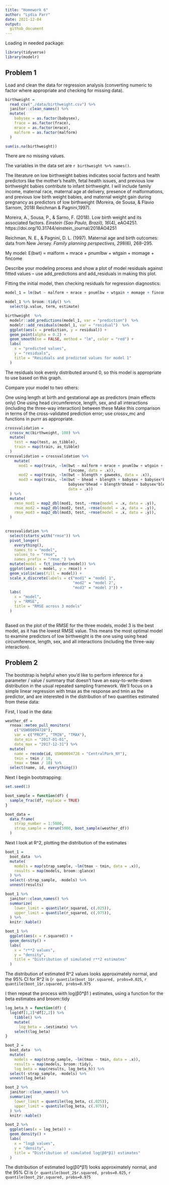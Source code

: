 ```yaml
---
title: "Homework 6"
author: "Lydia Parr" 
date: 2021-12-04
output: 
  github_document
---
```


Loading in needed package: 

```r
library(tidyverse)
library(modelr)
```

## Problem 1

Load and clean the data for regression analysis (converting numeric to factor where appropriate and checking for missing data).

```r

birthweight = 
  read_csv("./data/birthweight.csv") %>%
  janitor::clean_names() %>%
  mutate(
    babysex = as.factor(babysex),
    frace = as.factor(frace),
    mrace = as.factor(mrace),
    malform = as.factor(malform)
  ) 

sum(is.na(birthweight))

```

There are no missing values. 

The variables in the data set are  `r birthweight %>% names()`.

The literature on low birthweight babies indicates social factors and health predictors like the mother's health, fetal health issues, and previous low birthweight babies contribute to infant birthweight. I will include family income, maternal race, maternal age at delivery, presence of malformations, and previous low birth weight babies, and maternal weight gain during pregnancy as predictors of low birthweight (Moreira, de Sousa, & Flavio Sarnom, 2018l Reichman & Pagnini,1997).

Moreira, A., Sousa, P., & Sarno, F. (2018). Low birth weight and its associated factors. *Einstein (Sao Paulo, Brazil), 16*(4), eAO4251. https://doi.org/10.31744/einstein_journal/2018AO4251

Reichman, N. E., & Pagnini, D. L. (1997). Maternal age and birth outcomes: data from New Jersey. *Family planning perspectives, 29*8(6), 268–295.

My model:
E(bwt) = malform + mrace + pnumlbw + wtgain + momage + fincome 

Describe your modeling process and show a plot of model residuals against fitted values – use add_predictions and add_residuals in making this plot.

Fitting the initial model, then checking residuals for regression diagnostics: 

```r

model_1 = lm(bwt ~ malform + mrace + pnumlbw + wtgain + momage + fincome, data = birthweight)

model_1 %>% broom::tidy() %>%
  select(p.value, term, estimate)

birthweight  %>%
  modelr::add_predictions(model_1, var = "prediction")  %>%
  modelr::add_residuals(model_1, var = "residual")  %>%
  ggplot(aes(x = prediction, y = residual)) +
  geom_point(alpha = 0.2) +
  geom_smooth(se = FALSE, method = "lm", color = "red") +
  labs(
    x = "predicted values",
    y = "residuals",
    title = "Residuals and predicted values for model 1"
  )

```

The residuals look evenly distributed around 0, so this model is appropriate to use based on this graph.


Compare your model to two others:

One using length at birth and gestational age as predictors (main effects only)
One using head circumference, length, sex, and all interactions (including the three-way interaction) between these
Make this comparison in terms of the cross-validated prediction error; use crossv_mc and functions in purrr as appropriate.


```r

crossvalidation = 
  crossv_mc(birthweight, 100) %>%
  mutate(
    test = map(test, as_tibble), 
    train = map(train, as_tibble)
  )
crossvalidation = crossvalidation %>%
    mutate(
      mod1 = map(train, ~lm(bwt ~ malform + mrace + pnumlbw + wtgain + momage + 
                            fincome, data = .x)), 
      mod2 = map(train, ~lm(bwt ~ blength + gaweeks, data = .x)),
      mod3 = map(train, ~lm(bwt ~ bhead + blength + babysex + babysex*blength + 
                            babysex*bhead + blength*bhead + babysex*blength*bhead, 
                            data = .x))
  ) %>%
  mutate(
    rmse_mod1 = map2_dbl(mod1, test, ~rmse(model = .x, data = .y)),
    rmse_mod2 = map2_dbl(mod2, test, ~rmse(model = .x, data = .y)),
    rmse_mod3 = map2_dbl(mod3, test, ~rmse(model = .x, data = .y)),
  )
  

crossvalidation %>% 
  select(starts_with("rmse")) %>% 
  pivot_longer(
    everything(),
    names_to = "model", 
    values_to = "rmse",
    names_prefix = "rmse_") %>% 
  mutate(model = fct_inorder(model)) %>% 
  ggplot(aes(x = model, y = rmse)) +
  geom_violin(aes(fill = model)) +
  scale_x_discrete(labels = c("mod1" = "model 1",
                              "mod2" = "model 2",
                              "mod3" = "model 3")) +
  labs(
    x = "model",
    y = "RMSE",
    title = "RMSE across 3 models"
  )
  

```

Based on the plot of the RMSE for the three models, model 3 is the best model, as it has the lowest RMSE value. This means the most optimal model to examine predictors of low birthweight is the one using using head circumference, length, sex, and all interactions (including the three-way interaction). 

## Problem 2

The bootstrap is helpful when you’d like to perform inference for a parameter / value / summary that doesn’t have an easy-to-write-down distribution in the usual repeated sampling framework. We’ll focus on a simple linear regression with tmax as the response and tmin as the predictor, and are interested in the distribution of two quantities estimated from these data:

First, I load in the data:

```r

weather_df = 
  rnoaa::meteo_pull_monitors(
    c("USW00094728"),
    var = c("PRCP", "TMIN", "TMAX"), 
    date_min = "2017-01-01",
    date_max = "2017-12-31") %>%
  mutate(
    name = recode(id, USW00094728 = "CentralPark_NY"),
    tmin = tmin / 10,
    tmax = tmax / 10) %>%
  select(name, id, everything())

```

Next I begin bootstrapping:

```r

set.seed(1)

boot_sample = function(df) {
  sample_frac(df, replace = TRUE)
}

boot_data = 
  data_frame(
    strap_number = 1:5000, 
    strap_sample = rerun(5000, boot_sample(weather_df))
  )

```

Next I look at R^2, plotting the distribution of the estimates

```r

boot_1 = 
  boot_data  %>%
  mutate(
    models = map(strap_sample, ~lm(tmax ~ tmin, data = .x)),
    results = map(models, broom::glance)
  ) %>%
  select(-strap_sample, -models) %>%
  unnest(results)

boot_1 %>%
  janitor::clean_names() %>%
  summarize(
    lower_limit = quantile(r_squared, c(.025)),
    upper_limit = quantile(r_squared, c(.975)),
  ) %>%
  knitr::kable()

boot_1 %>%
  ggplot(aes(x = r.squared)) +
  geom_density() +
  labs(
    x = "r**2 values",
    y = "density",
    title = "Distribution of simulated r**2 estimates"
  )


```

The distribution of estimated R^2 values looks approximately normal, and the 95% CI for R^2 is (`r quantile(boot_1$r.squared, probs=0.025`, `r quantile(boot_1$r.squared, probs=0.975`

I then repeat the process with log(β0*β1 ) estimates, using a function for the beta estimates and broom::tidy


```r

log_beta_h = function(df) {
  log(df[1,2]*df[2,2]) %>%
    tibble() %>%
    mutate(
      log_beta = .$estimate) %>%
    select(log_beta)
}

boot_2 = 
  boot_data  %>%
  mutate(
    models = map(strap_sample, ~lm(tmax ~ tmin, data = .x)),
    results = map(models, broom::tidy),
    log_beta = map(results, log_beta_h)) %>%
  select(-strap_sample, -models) %>%
  unnest(log_beta)

boot_2 %>%
  janitor::clean_names() %>%
  summarize(
    lower_limit = quantile(log_beta, c(.025)),
    upper_limit = quantile(log_beta, c(.975)),
  ) %>%
  knitr::kable()

boot_2 %>%
  ggplot(aes(x = log_beta)) +
  geom_density() +
  labs(
    x = "logβ values",
    y = "density",
    title = "Distribution of simulated log(β0*β1) estimates"
  )


```

The distribution of estimated  log(β0*β1)  looks approximately normal, and the 95% CI is (`r quantile(boot_2$r.squared, probs=0.025`, `r quantile(boot_2$r.squared, probs=0.975`

